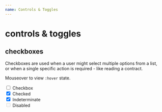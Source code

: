 ```yaml
---
name: Controls & Toggles
---
```



# controls & toggles

## checkboxes

Checkboxes are used when a user might select multiple options from a list, or when a single specific action is required - like reading a contract.

Mouseover to view `:hover` state.

<Playground>
  <div className="checkbox">
    <input type="checkbox" id="checkbox1" />
    <label htmlFor="checkbox1">Checkbox</label>
  </div>

  <div className="checkbox">
    <input type="checkbox" id="checkbox2" checked />
    <label htmlFor="checkbox2">Checked</label>
  </div>

  <div className="checkbox checkbox--indeterminate">
    <input type="checkbox" id="checkbox3" checked />
    <label htmlFor="checkbox3">Indeterminate</label>
  </div>

  <div className="checkbox checkbox--disabled">
    <input type="checkbox" id="checkbox4" disabled />
    <label htmlFor="checkbox4">Disabled</label>
  </div>
</Playground>
